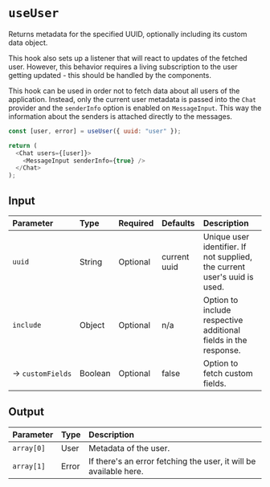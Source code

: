 
<Meta title="Custom Hooks/useUser" />

# `useUser`

Returns metadata for the specified UUID, optionally including its custom data object.

This hook also sets up a listener that will react to updates of the fetched user. However, this
behavior requires a living subscription to the user getting updated - this should be handled by the
components.

This hook can be used in order not to fetch data about all users of the application. Instead, only
the current user metadata is passed into the `Chat` provider and the `senderInfo` option is enabled
on `MessageInput`. This way the information about the senders is attached directly to the messages.

```js
const [user, error] = useUser({ uuid: "user" });

return (
  <Chat users={[user]}>
    <MessageInput senderInfo={true} />
  </Chat>
);
```

## Input

| Parameter             | Type    | Required | Defaults     | Description                                                               |
| :-------------------- | :------ | :------- | :----------- | :------------------------------------------------------------------------ |
| `uuid`                | String  | Optional | current uuid | Unique user identifier. If not supplied, the current user's uuid is used. |
| `include`             | Object  | Optional | n/a          | Option to include respective additional fields in the response.           |
| →&nbsp;`customFields` | Boolean | Optional | false        | Option to fetch custom fields.                                            |

## Output

| Parameter  | Type  | Description                                                       |
| :--------- | :---- | :---------------------------------------------------------------- |
| `array[0]` | User  | Metadata of the user.                                             |
| `array[1]` | Error | If there's an error fetching the user, it will be available here. |
